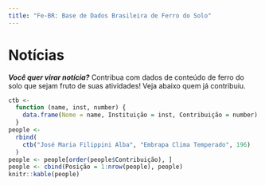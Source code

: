 ```yaml
---
title: "Fe-BR: Base de Dados Brasileira de Ferro do Solo"
---
```


Notícias
=================================

***Você quer virar notícia?*** Contribua com dados de conteúdo de ferro do solo que sejam fruto de suas
atividades! Veja abaixo quem já contribuiu.

```r
ctb <- 
  function (name, inst, number) {
    data.frame(Nome = name, Instituição = inst, Contribuição = number)
  }
people <- 
  rbind(
    ctb("José Maria Filippini Alba", "Embrapa Clima Temperado", 196)
  )
people <- people[order(people$Contribuição), ]
people <- cbind(Posição = 1:nrow(people), people)
knitr::kable(people)
```
